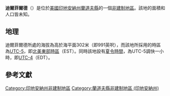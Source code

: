 {{noteTA
|G1=USState
|G2=地名
|G3=Unit
}}
{{Infobox settlement
|official_name            = 迪爾菲爾德
|native_name = Deerfield
|settlement_type          = [[非建制地區|非建制地區]]
|image_skyline            = 
|imagesize                = 
|pushpin_map              = USA Indiana
|pushpin_label            = 迪爾菲爾德
|pushpin_label_position   = top
|pushpin_map_caption      = 迪爾菲爾德在印地安納州的位置
|subdivision_type         = [[世界政區索引|國家]]
|subdivision_type1        = [[美国州份|州份]]
|subdivision_type2        = [[印地安納州行政区划|縣]]
|subdivision_name         = [[美国|美国]]
|subdivision_name1        = [[印地安納州|印地安納州]]
|subdivision_name2        = [[蘭道夫縣_(印地安納州)|蘭道夫縣]]
|elevation_ft             = 991
|elevation_m              = 302
|area_total_km2           = 
|area_total_sq_mi         = 
|area_land_km2            = 
|area_land_sq_mi          = 
|area_water_km2           = 
|area_water_sq_mi         = 
|population_as_of         = 2010
|population_footnotes     = 
|population_total         = 
|population_metro         = 
|population_density_km2   = auto
|population_density_sq_mi = auto
|timezone                 = [[北美东部时区|北美东部时区]]
|utc_offset               = -5
|coordinates              = {{coord|40|16|43|N|84|58|35|W|display=inline,title}}
| coor_pinpoint           = 
| coordinates_footnotes   = 
|timezone_DST             = EDT
|utc_offset_DST           = -4
|postal_code_type         = [[美國郵區編號|郵區編號]]
|postal_code              = 47380
|area_code                = {{link-en|电话区号765|Area code 765|765}}
|blank_name = [[地名信息系统|GNIS ID]]
|blank_info = 433436<ref name="GNIS">{{cite gnis|433436|Deerfield}}</ref>
}}
'''迪爾菲爾德'''（{{lang-en|Deerfield}}）是位於[[美國|美國]][[印地安納州|印地安納州]][[蘭道夫縣_(印地安納州)|蘭道夫縣]]的一個[[非建制地區|非建制地區]]。該地的面積和人口皆未知。

== 地理 ==
迪爾菲爾德所處的海拔為高於海平面302米（即991英呎），而該地所採用的時區為[[UTC-5|UTC-5]]，即[[北美東部時區|北美東部時區]]（EST）。同時該地設有[[夏令時間|夏令時間]]，為UTC-5調快一小時，即[[UTC-4|UTC-4]]（EDT）。

== 參考文獻 ==
{{reflist}}

{{蘭道夫縣 (印地安納州)}}

{{DEFAULTSORT:Deerfield}}
[[Category:印地安納州非建制地區|Category:印地安納州非建制地區]]
[[Category:蘭道夫縣非建制地區_(印地安納州)|Category:蘭道夫縣非建制地區 (印地安納州)]]

{{Indiana-geo-stub}}